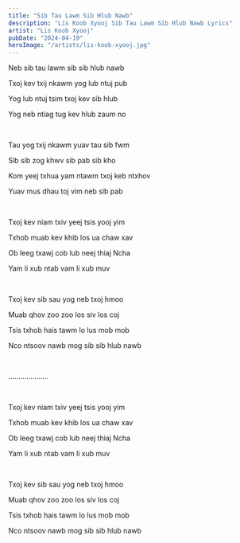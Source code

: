 ```yaml
---
title: "Sib Tau Lawm Sib Hlub Nawb"
description: "Lis Koob Xyooj Sib Tau Lawm Sib Hlub Nawb Lyrics"
artist: "Lis Koob Xyooj"
pubDate: "2024-04-19"
heroImage: "/artists/lis-koob-xyooj.jpg"
---
```


Neb sib tau lawm sib sib hlub nawb

Txoj kev txij nkawm yog lub ntuj pub

Yog lub ntuj tsim txoj kev sib hlub

Yog neb ntiag tug kev hlub zaum no

<br />

Tau yog txij nkawm yuav tau sib fwm

Sib sib zog khwv sib pab sib kho

Kom yeej txhua yam ntawm txoj keb ntxhov

Yuav mus dhau toj vim neb sib pab

<br />

Txoj kev niam txiv yeej tsis yooj yim

Txhob muab kev khib los ua chaw xav

Ob leeg txawj cob lub neej thiaj Ncha

Yam li xub ntab vam li xub muv

<br />

Txoj kev sib sau yog neb txoj hmoo

Muab qhov zoo zoo los siv los coj

Tsis txhob hais tawm lo lus mob mob

Nco ntsoov nawb mog sib sib hlub nawb

<br />

....................

<br />

Txoj kev niam txiv yeej tsis yooj yim

Txhob muab kev khib los ua chaw xav

Ob leeg txawj cob lub neej thiaj Ncha

Yam li xub ntab vam li xub muv

<br />

Txoj kev sib sau yog neb txoj hmoo

Muab qhov zoo zoo los siv los coj

Tsis txhob hais tawm lo lus mob mob

Nco ntsoov nawb mog sib sib hlub nawb
